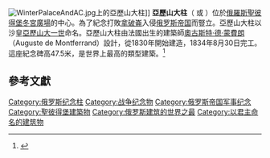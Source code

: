 [[File:WinterPalaceAndAC.jpg|thumb]]上的亞歷山大柱]]
'''亞歷山大柱'''（{{lang-ru|Алекса́ндровская коло́нна}} 或 {{lang|ru|Александри́йская коло́нна}}）位於[[俄羅斯|俄羅斯]][[聖彼得堡|聖彼得堡]][[冬宮廣場|冬宮廣場]]的中心。為了紀念打敗[[拿破崙|拿破崙]]入侵[[俄罗斯帝国|俄罗斯帝国]]而豎立。亞歷山大柱以沙皇[[亞歷山大一世_(俄國)|亞歷山大一世]]命名。亞歷山大柱由法國出生的建築師[[奧古斯特·德·蒙費朗|奧古斯特·德·蒙費朗]]（Auguste de Montferrand）設計，從1830年開始建造，1834年8月30日完工。這座紀念碑高47.5米，是世界上最高的類型建築。<ref>{{Cite web |url=http://big5.rusnews.cn/db_lvyou/db_lvyou_mingsheng/20060101/41414243.html |title=亞歷山大柱 |accessdate=2010-05-06 |archive-date=2010-02-03 |archive-url=https://web.archive.org/web/20100203141045/http://big5.rusnews.cn/db_lvyou/db_lvyou_mingsheng/20060101/41414243.html |dead-url=no }}</ref>

== 參考文獻 ==
{{commonscat|Column of Alexander I}}
<div class="references-small">
<references></references>
</div>

[[Category:俄罗斯纪念柱|Category:俄罗斯纪念柱]]
[[Category:战争纪念物|Category:战争纪念物]]
[[Category:俄罗斯帝国军事纪念|Category:俄罗斯帝国军事纪念]]
[[Category:聖彼得堡建築物|Category:聖彼得堡建築物]]
[[Category:俄罗斯建筑的世界之最|Category:俄罗斯建筑的世界之最]]
[[Category:以君主命名的建筑物|Category:以君主命名的建筑物]]